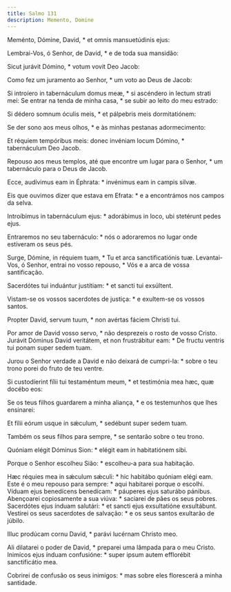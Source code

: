 ```yaml
---
title: Salmo 131
description: Memento, Domine
---
```


<div class="side-by-side not-content">

Meménto, Dómine, David, * et omnis mansuetúdinis ejus:

Lembrai-Vos, ó Senhor, de David, * e de toda sua mansidão:

Sicut jurávit Dómino, * votum vovit Deo Jacob:

Como fez um juramento ao Senhor, * um voto ao Deus de Jacob:

Si introíero in tabernáculum domus meæ, * si ascéndero in lectum strati mei:
  Se entrar na tenda de minha casa, * se subir ao leito do meu estrado:

Si dédero somnum óculis meis, * et pálpebris meis dormitatiónem:

Se der sono aos meus olhos, * e às minhas pestanas adormecimento:

Et réquiem tempóribus meis: donec invéniam locum Dómino, * tabernáculum Deo
    Jacob.

Repouso aos meus templos, até que encontre um lugar para o Senhor, * um
    tabernáculo para o Deus de Jacob.

Ecce, audívimus eam in Éphrata: * invénimus eam in campis silvæ.

Eis que ouvimos dizer que estava em Efrata: * e a encontrámos nos campos da
    selva.

Introíbimus in tabernáculum ejus: * adorábimus in loco, ubi stetérunt pedes
    ejus.

Entraremos no seu tabernáculo: * nós o adoraremos no lugar onde estiveram os
    seus pés.

Surge, Dómine, in réquiem tuam, * Tu et arca sanctificatiónis tuæ.
  Levantai-Vos, ó Senhor, entrai no vosso repouso, * Vós e a arca de vossa
    santificação.

Sacerdótes tui induántur justítiam: * et sancti tui exsúltent.

Vistam-se os vossos sacerdotes de justiça: * e exultem-se os vossos santos.

Propter David, servum tuum, * non avértas fáciem Christi tui.

Por amor de David vosso servo, * não desprezeis o rosto de vosso Cristo.
  Jurávit Dóminus David veritátem, et non frustrábitur eam: * De fructu
    ventris tui ponam super sedem tuam.

Jurou o Senhor verdade a David e não deixará de cumpri-la: * sobre o teu
    trono porei do fruto de teu ventre.

Si custodíerint fílii tui testaméntum meum, * et testimónia mea hæc, quæ
    docébo eos:

Se os teus filhos guardarem a minha aliança, * e os testemunhos que lhes
    ensinarei:

Et fílii eórum usque in sǽculum, * sedébunt super sedem tuam.

Também os seus filhos para sempre, * se sentarão sobre o teu trono.

Quóniam elégit Dóminus Sion: * elégit eam in habitatiónem sibi.

Porque o Senhor escolheu Sião: * escolheu-a para sua habitação.

Hæc réquies mea in sǽculum sǽculi: * hic habitábo quóniam elégi eam.
  Este é o meu repouso para sempre: * aqui habitarei porque o escolhi.
  Víduam ejus benedícens benedícam: * páuperes ejus saturábo pánibus.
  Abençoarei copiosamente a sua viúva: * saciarei de pães os seus pobres.
  Sacerdótes ejus índuam salutári: * et sancti ejus exsultatióne exsultábunt.
  Vestirei os seus sacerdotes de salvação: * e os seus santos exultarão de
    júbilo.

Illuc prodúcam cornu David, * parávi lucérnam Christo meo.

Ali dilatarei o poder de David, * preparei uma lâmpada para o meu Cristo.
  Inimícos ejus índuam confusióne: * super ipsum autem efflorébit
    sanctificátio mea.

Cobrirei de confusão os seus inimigos: * mas sobre eles florescerá a minha
    santidade.

</div>
